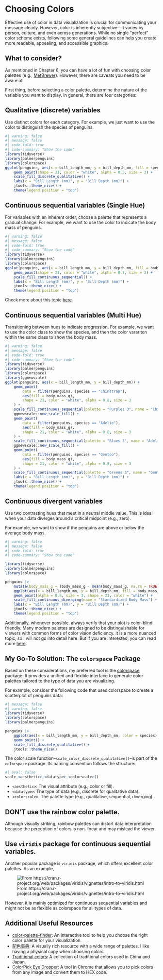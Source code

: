 # Choosing Colors

Effective use of color in data visualization is crucial for communicating your message clearly. However, color is inherently subjective—it varies by person, culture, and even across generations. While no single “perfect” color scheme exists, following some general guidelines can help you create more readable, appealing, and accessible graphics.

## What to consider?

As mentioned in Chapter 6, you can have a lot of fun with choosing color palettes (e.g., [MetBrewer](https://github.com/BlakeRMills/MetBrewer)). However, there are caveats you need to be aware of.

First thing, before selecting a color palette, determine the nature of the variable you want to display. In general, there are four categories:

::: {.panel-tabset}
## Qualitative (discrete) variables

Use distinct colors for each category. For example, we just want to use the color to distinguish the species of penguins.

```r
#| warning: false
#| message: false
#| code-fold: true
#| code-summary: "Show the code"
library(tidyverse)
library(palmerpenguins)
library(colorspace)
ggplot(penguins, aes(x = bill_length_mm, y = bill_depth_mm, fill = species)) +
    geom_point(shape = 21, color = "white", alpha = 0.5, size = 3) +
    scale_fill_discrete_qualitative() +
    labs(x = "Bill Length (mm)", y = "Bill Depth (mm)") +
    jtools::theme_nice() +
    theme(legend.position = "top")
```

## Continuous sequential variables (Single Hue)

For variables with an inherent order, choose a palette that represents a gradual change. For example, we want to use the color to indicate the body mass of penguins.

```r
#| warning: false
#| message: false
#| code-fold: true
#| code-summary: "Show the code"
library(tidyverse)
library(palmerpenguins)
library(colorspace)
ggplot(penguins, aes(x = bill_length_mm, y = bill_depth_mm, fill = body_mass_g)) +
    geom_point(shape = 21, color = "white", alpha = 0.7, size = 3) +
    scale_fill_continuous_sequential() +
    labs(x = "Bill Length (mm)", y = "Bill Depth (mm)") +
    jtools::theme_nice() +
    theme(legend.position = "top")
```

Check more about this topic [here](https://nrennie.rbind.io/blog/monochrome-data-visualisations/).

## Continuous sequential variables (Multi Hue)

Transitioning between hues to indicate progression. For example, we want to use the color class to show the species, and then the color varariton within the same class to show the body mass.

```r
#| warning: false
#| message: false
#| code-fold: true
#| code-summary: "Show the code"
library(tidyverse)
library(palmerpenguins)
library(colorspace)
library(ggnewscale)
ggplot(penguins, aes(x = bill_length_mm, y = bill_depth_mm)) +
    geom_point(
        data = filter(penguins, species == "Chinstrap"), 
        aes(fill = body_mass_g),
        shape = 21, color = "white", alpha = 0.8, size = 3
    ) +
    scale_fill_continuous_sequential(palette = "Purples 3", name = "Chinstrap") +
    ggnewscale::new_scale_fill() +
    geom_point(
        data = filter(penguins, species == "Adelie"), 
        aes(fill = body_mass_g),
        shape = 21, color = "white", alpha = 0.8, size = 3
    ) +
    scale_fill_continuous_sequential(palette = "Blues 3", name = "Adelie") +
    ggnewscale::new_scale_fill() +
    geom_point(
        data = filter(penguins, species == "Gentoo"), 
        aes(fill = body_mass_g),
        shape = 21, color = "white", alpha = 0.8, size = 3
    ) +
    scale_fill_continuous_sequential(palette = "Greens 3", name = "Gentoo") +
    labs(x = "Bill Length (mm)", y = "Bill Depth (mm)") +
    jtools::theme_nice() +
    theme(legend.position = "top")
```

## Continuous divergent variables

Use two contrasting hues that meet in a neutral middle value. This is ideal when your data diverges around a critical midpoint (e.g., zero). 

For example, we want to show if the penguins are above or below the average body mass.

```r
#| warning: false
#| message: false
#| code-fold: true
#| code-summary: "Show the code"

library(tidyverse)
library(palmerpenguins)
library(colorspace)

penguins |>
    mutate(body_mass_g = (body_mass_g - mean(body_mass_g, na.rm = TRUE))/sd(body_mass_g, na.rm = TRUE)) |>
    ggplot(aes(x = bill_length_mm, y = bill_depth_mm, fill = body_mass_g)) +
    geom_point(alpha = 0.8, size = 3, shape = 21, color = "white") +
    scale_fill_continuous_diverging(name = "Standardized Body Mass") +
    labs(x = "Bill Length (mm)", y = "Bill Depth (mm)") +
    jtools::theme_nice() +
    theme(legend.position = "top")
```

:::

Additionally, whenever possible, always verify that your plot is color-blind friendly. Many modern palettes are designed to be distinguishable for viewers with common forms of color vision deficiency. It is a more nuanced topic, so I will not go into detail here. But if you are interested, you can read more [here](https://markusmeister.com/2021/07/26/figure-design-for-colorblind-readers-is-outdated/). 

## My Go-To Solution: The `colorspace` Package

Based on these considerations, my preferred tool is the [colorspace](https://colorspace.r-forge.r-project.org/index.html) package. It provides a unified and flexible interface to generate color palettes tailored to the type of data you are visualizing.


For example, consider the following code that uses colorspace to create a scatterplot of penguins data:

```r
#| message: false
#| warning: false
library(tidyverse)
library(colorspace)
library(palmerpenguins)

penguins |>
    ggplot(aes(x = bill_length_mm, y = bill_depth_mm, color = species)) +
    geom_point() +
    scale_fill_discrete_qualitative() +
    jtools::theme_nice()
```

The color scale function--`scale_color_discrete_qualitative()`--is part of the `colorspace` package. Its naming convention follows the structure:

```r
#| eval: false
scale_<aesthetic>_<datatype>_<colorscale>()
```

- `<aesthetic>`: The visual attribute (e.g., color or fill).
- `<datatype>`: The type of data (e.g., discrete for qualitative data).
- `<colorscale>`: The palette type (e.g., qualitative, sequential, diverging).

::: {.callout-tip collapse="true"}
## DON'T use the rainbow color palette.

Although visually striking, rainbow palettes can distort data interpretation because the perception of colors is non-linear and may mislead the viewer.
:::

::: {.callout-tip collapse="true"}
## Use `viridis` package for continuous sequential variables.

Another popular package is `viridis` package, which offers excellent color palettes. As an example, 

![From https://cran.r-project.org/web/packages/viridis/vignettes/intro-to-viridis.html](img/viridis_example.png)

However, it is mainly optimized for continuous sequential variables and might not be as flexible as colorspace for all types of data.
:::

## Additional Useful Resources

- [color-palette-finder](https://r-graph-gallery.com/color-palette-finder): An interactive tool to help you choose the right color palette for your visualization.
- [配色事典](https://moom.cat/tw/item/a-dictionary-of-color-combinations-2-volume-set): A visually rich resource with a wide range of palettes. I like having a physical copy when choosing colors.
- [Traditional colors](https://color-term.com/): A collection of traditional colors used in China and Japan.
- [ColorPick Eye Dropper](https://chromewebstore.google.com/detail/colorpick-eyedropper/ohcpnigalekghcmgcdcenkpelffpdolg?hl=en): A tool in Chrome that allows you to pick colors from any image and convert them to HEX code.


